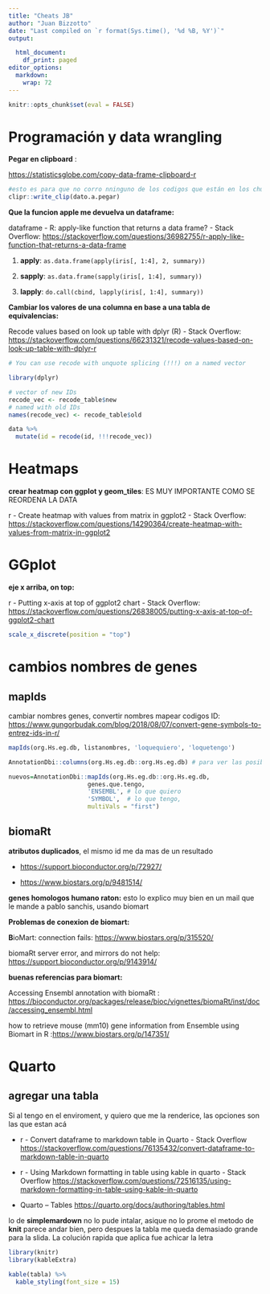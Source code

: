 ```yaml
---
title: "Cheats JB"
author: "Juan Bizzotto"
date: "Last compiled on `r format(Sys.time(), '%d %B, %Y')`"
output:

  html_document:
    df_print: paged
editor_options:
  markdown:
    wrap: 72
---
```


<!-- This is an [R Markdown](http://rmarkdown.rstudio.com) Notebook. When you execute code within the notebook, the results appear beneath the code.  -->

<!-- Try executing this chunk by clicking the *Run* button within the chunk or by placing your cursor inside it and pressing *Ctrl+Shift+Enter*.  -->

<!-- ```{r} -->

<!-- plot(cars) -->

<!-- ``` -->

<!-- Add a new chunk by clicking the *Insert Chunk* button on the toolbar or by pressing *Ctrl+Alt+I*. -->

<!-- When you save the notebook, an HTML file containing the code and output will be saved alongside it (click the *Preview* button or press *Ctrl+Shift+K* to preview the HTML file). -->

<!-- The preview shows you a rendered HTML copy of the contents of the editor. Consequently, unlike *Knit*, *Preview* does not run any R code chunks. Instead, the output of the chunk when it was last run in the editor is displayed. -->

```r
knitr::opts_chunk$set(eval = FALSE)
```


# Programación y data wrangling

**Pegar en clipboard** :

<https://statisticsglobe.com/copy-data-frame-clipboard-r>

```r
#esto es para que no corro nninguno de los codigos que están en los chunks
clipr::write_clip(dato.a.pegar)
```

**Que la funcion apple me devuelva un dataframe:**

dataframe - R: apply-like function that returns a data frame? - Stack
Overflow:
<https://stackoverflow.com/questions/36982755/r-apply-like-function-that-returns-a-data-frame>

1.  **apply**: `as.data.frame(apply(iris[, 1:4], 2, summary))`

2.  **sapply**: `as.data.frame(sapply(iris[, 1:4], summary))`

3.  **lapply**: `do.call(cbind, lapply(iris[, 1:4], summary))`

**Cambiar los valores de una columna en base a una tabla de
equivalencias:**

Recode values based on look up table with dplyr (R) - Stack Overflow:
<https://stackoverflow.com/questions/66231321/recode-values-based-on-look-up-table-with-dplyr-r>

```r
# You can use recode with unquote splicing (!!!) on a named vector

library(dplyr)

# vector of new IDs
recode_vec <- recode_table$new
# named with old IDs
names(recode_vec) <- recode_table$old

data %>% 
  mutate(id = recode(id, !!!recode_vec))
```

# Heatmaps

**crear heatmap con ggplot y geom_tiles**: ES MUY IMPORTANTE COMO SE
REORDENA LA DATA

r - Create heatmap with values from matrix in ggplot2 - Stack Overflow:
<https://stackoverflow.com/questions/14290364/create-heatmap-with-values-from-matrix-in-ggplot2>

# GGplot

**eje x arriba, on top:**

r - Putting x-axis at top of ggplot2 chart - Stack Overflow:
<https://stackoverflow.com/questions/26838005/putting-x-axis-at-top-of-ggplot2-chart>

```r
scale_x_discrete(position = "top") 
```

# cambios nombres de genes

## mapIds

cambiar nombres genes, convertir nombres mapear codigos ID:
<https://www.gungorbudak.com/blog/2018/08/07/convert-gene-symbols-to-entrez-ids-in-r/>

```r
mapIds(org.Hs.eg.db, listanombres, 'loquequiero', 'loquetengo')

AnnotationDbi::columns(org.Hs.eg.db::org.Hs.eg.db) # para ver las posibilidades

nuevos=AnnotationDbi::mapIds(org.Hs.eg.db::org.Hs.eg.db,
                      genes.que.tengo,
                      'ENSEMBL', # lo que quiero
                      'SYMBOL',  # lo que tengo,
                      multiVals = "first")
```

## biomaRt

**atributos duplicados**, el mismo id me da mas de un resultado

-   <https://support.bioconductor.org/p/72927/>

-   <https://www.biostars.org/p/9481514/>

**genes homologos humano raton:** esto lo explico muy bien en un mail
que le mande a pablo sanchis, usando biomart

**Problemas de conexion de biomart:**

**B**ioMart: connection fails: <https://www.biostars.org/p/315520/>

biomaRt server error, and mirrors do not help:
<https://support.bioconductor.org/p/9143914/>

**buenas referencias para biomart:**

Accessing Ensembl annotation with biomaRt :
<https://bioconductor.org/packages/release/bioc/vignettes/biomaRt/inst/doc/accessing_ensembl.html>

how to retrieve mouse (mm10) gene information from Ensemble using
Biomart in R :<https://www.biostars.org/p/147351/>

# Quarto

## agregar una tabla

Si al tengo en el enviroment, y quiero que me la renderice, las opciones
son las que estan acá

-   r - Convert dataframe to markdown table in Quarto - Stack Overflow
    <https://stackoverflow.com/questions/76135432/convert-dataframe-to-markdown-table-in-quarto>

-   r - Using Markdown formatting in table using kable in quarto - Stack
    Overflow
    <https://stackoverflow.com/questions/72516135/using-markdown-formatting-in-table-using-kable-in-quarto>

-   Quarto -- Tables <https://quarto.org/docs/authoring/tables.html>

lo de **simplemardown** no lo pude intalar, asique no lo prome
el metodo de **knit** parece andar bien, pero despues la tabla me queda demasiado grande para la slida. La colución rapida que aplica fue achicar la letra

```r
library(knitr)
library(kableExtra)

kable(tabla) %>%
  kable_styling(font_size = 15)
```


